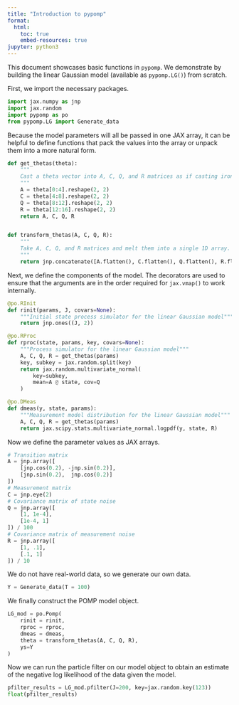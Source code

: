 ```yaml
---
title: "Introduction to pypomp"
format:
  html:
    toc: true
    embed-resources: true
jupyter: python3
---
```


This document showcases basic functions in `pypomp`. 
We demonstrate by building the linear Gaussian model (available as `pypomp.LG()`) from scratch.

First, we import the necessary packages.

```python
import jax.numpy as jnp
import jax.random
import pypomp as po
from pypomp.LG import Generate_data
```

Because the model parameters will all be passed in one JAX array, it can be helpful to define functions that pack the values into the array or unpack them into a more natural form. 

```python
def get_thetas(theta):
    """
    Cast a theta vector into A, C, Q, and R matrices as if casting iron.
    """
    A = theta[0:4].reshape(2, 2)
    C = theta[4:8].reshape(2, 2)
    Q = theta[8:12].reshape(2, 2)
    R = theta[12:16].reshape(2, 2)
    return A, C, Q, R


def transform_thetas(A, C, Q, R):
    """
    Take A, C, Q, and R matrices and melt them into a single 1D array.
    """
    return jnp.concatenate([A.flatten(), C.flatten(), Q.flatten(), R.flatten()])
```

Next, we define the components of the model. The decorators are used to ensure that the arguments are in the order required for `jax.vmap()` to work internally. 

```python
@po.RInit
def rinit(params, J, covars=None):
    """Initial state process simulator for the linear Gaussian model"""
    return jnp.ones((J, 2))

@po.RProc
def rproc(state, params, key, covars=None):
    """Process simulator for the linear Gaussian model"""
    A, C, Q, R = get_thetas(params)
    key, subkey = jax.random.split(key)
    return jax.random.multivariate_normal(
        key=subkey,
        mean=A @ state, cov=Q
    )

@po.DMeas
def dmeas(y, state, params):
    """Measurement model distribution for the linear Gaussian model"""
    A, C, Q, R = get_thetas(params)
    return jax.scipy.stats.multivariate_normal.logpdf(y, state, R)
```

Now we define the parameter values as JAX arrays.

```python
# Transition matrix
A = jnp.array([
    [jnp.cos(0.2), -jnp.sin(0.2)],
    [jnp.sin(0.2),  jnp.cos(0.2)]
])
# Measurement matrix
C = jnp.eye(2)
# Covariance matrix of state noise
Q = jnp.array([
    [1, 1e-4],
    [1e-4, 1]
]) / 100
# Covariance matrix of measurement noise
R = jnp.array([
    [1, .1],
    [.1, 1]
]) / 10
```

We do not have real-world data, so we generate our own data. 

```python
Y = Generate_data(T = 100)
```

We finally construct the POMP model object. 

```python
LG_mod = po.Pomp(
    rinit = rinit,
    rproc = rproc, 
    dmeas = dmeas,
    theta = transform_thetas(A, C, Q, R),
    ys=Y
)
```

Now we can run the particle filter on our model object to obtain an estimate of the negative log likelihood of the data given the model. 

```python
pfilter_results = LG_mod.pfilter(J=200, key=jax.random.key(123))
float(pfilter_results)
```
